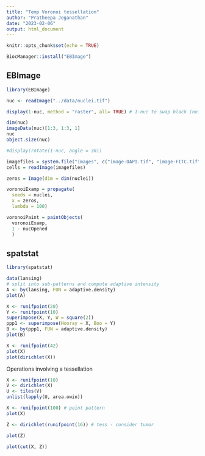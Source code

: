 ```yaml
---
title: "Temp Voronoi tessellation"
author: "Pratheepa Jeganathan"
date: "2023-02-06"
output: html_document
---
```


```r
knitr::opts_chunk$set(echo = TRUE)
```

```r
BiocManager::install("EBImage")
```

## EBImage

```r
library(EBImage)

```

```r
nuc <- readImage("../data/nuclei.tif") 

display(1-nuc, method = "raster", all= TRUE) # 1-nuc to swap black (noise) to white 
```

```r
dim(nuc)
imageData(nuc)[1:3, 1:3, 1]
nuc
object.size(nuc)

#display(rotate(1-nuc, angle = 30))
```

```r
imagefiles = system.file("images", c("image-DAPI.tif", "image-FITC.tif", "image-Cy3.tif"), package = "MSMB")
cells = readImage(imagefiles)
```


```r
zeros = Image(dim = dim(nuclei))

voronoiExamp = propagate(
  seeds = nuclei, 
  x = zeros, 
  lambda = 100)

voronoiPaint = paintObjects(
  voronoiExamp, 
  1 - nucOpened
  )
```
## spatstat

```r
library(spatstat)
```

```r
data(lansing)
# split into sub-patterns and compute adaptive intensity
A <- by(lansing, FUN = adaptive.density)
plot(A)
```

```r
X <- runifpoint(20)
Y <- runifpoint(10)
superimpose(X, Y, W = square(2))
ppp1 <- superimpose(Hooray = X, Boo = Y)
B <- by(ppp1, FUN = adaptive.density)
plot(B)
```


```r
X <- runifpoint(42)
plot(X)
plot(dirichlet(X))

```

Operations involving a tessellation

```r
X <- runifpoint(10)
V <- dirichlet(X)
U <- tiles(V)
unlist(lapply(U, area.owin))
```

```r
X <- runifpoint(100) # point pattern 
plot(X)

Z <- dirichlet(runifpoint(16)) # tess - consider tumor

plot(Z)

plot(cut(X, Z))
```

